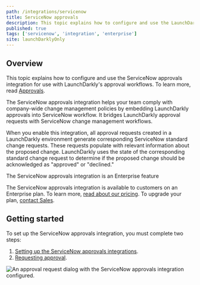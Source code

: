 ```yaml
---
path: /integrations/servicenow
title: ServiceNow approvals
description: This topic explains how to configure and use the LaunchDarkly ServiceNow approvals integration. You can use the LaunchDarkly ServiceNow approvals integration to generate ServiceNow standard change requests for proposed changes in LaunchDarkly.
published: true
tags: ['servicenow', 'integration', 'enterprise']
site: launchDarklyOnly
---
```


## Overview

This topic explains how to configure and use the ServiceNow approvals integration for use with LaunchDarkly's approval workflows. To learn more, read [Approvals](/home/feature-workflows/approvals).

The ServiceNow approvals integration helps your team comply with company-wide change management policies by embedding LaunchDarkly approvals into ServiceNow workflow. It bridges LaunchDarkly approval requests with ServiceNow change management workflows.

When you enable this integration, all approval requests created in a LaunchDarkly environment generate corresponding ServiceNow standard change requests. These requests populate with relevant information about the proposed change. LaunchDarkly uses the state of the corresponding standard change request to determine if the proposed change should be acknowledged as "approved" or "declined."

<Callout intent="info">
  <CalloutTitle>The ServiceNow approvals integration is an Enterprise feature</CalloutTitle>
  <CalloutDescription>

The ServiceNow approvals integration is available to customers on an Enterprise plan. To learn more, [read about our pricing](https://launchdarkly.com/pricing/). To upgrade your plan, [contact Sales](https://launchdarkly.com/contact-sales/).

  </CalloutDescription>
</Callout>


## Getting started

To set up the ServiceNow approvals integration, you must complete two steps:

1. [Setting up the ServiceNow approvals integrations](/integrations/servicenow/setting-up).
2. [Requesting approval](/integrations/servicenow/approvals).

![An approval request dialog with the ServiceNow approvals integration configured.](servicenow-create-approval-request-modal.png)
